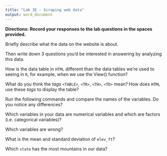 ```yaml
---
title: "Lab 3E - Scraping web data"
output: word_document
---
```



**Directions: Record your responses to the lab questions in the spaces provided.**

\newline

Briefly describe what the data on the website is about.

\newline

\newline

\newline

Then write down 3 questions you'd be interested in answering by analyzing this data.

\newline

\newline

\newline

How is the data table in `HTML` different than the data tables we're used to seeing in `R`, for example, when we use the View() function?

\newline

\newline

\newline

What do you think the _tags_ `<TABLE>`, `<TR>`, `<TH>`, `<TD>` mean? How does `HTML` use these _tags_ to display the table?

\newline

\newline

\newline

Run the following commands and compare the names of the variables. Do you notice any differences?

\newline

\newline

\newline

Which variables in your data are numerical variables and which are factors (i.e. categorical variables)?

\newline

\newline

\newline

Which variables are wrong?  

\newline

\newline

\newline

What is the mean and standard deviation of `elev_ft`?

\newline

\newline

\newline

Which `state` has the most mountains in our data?
